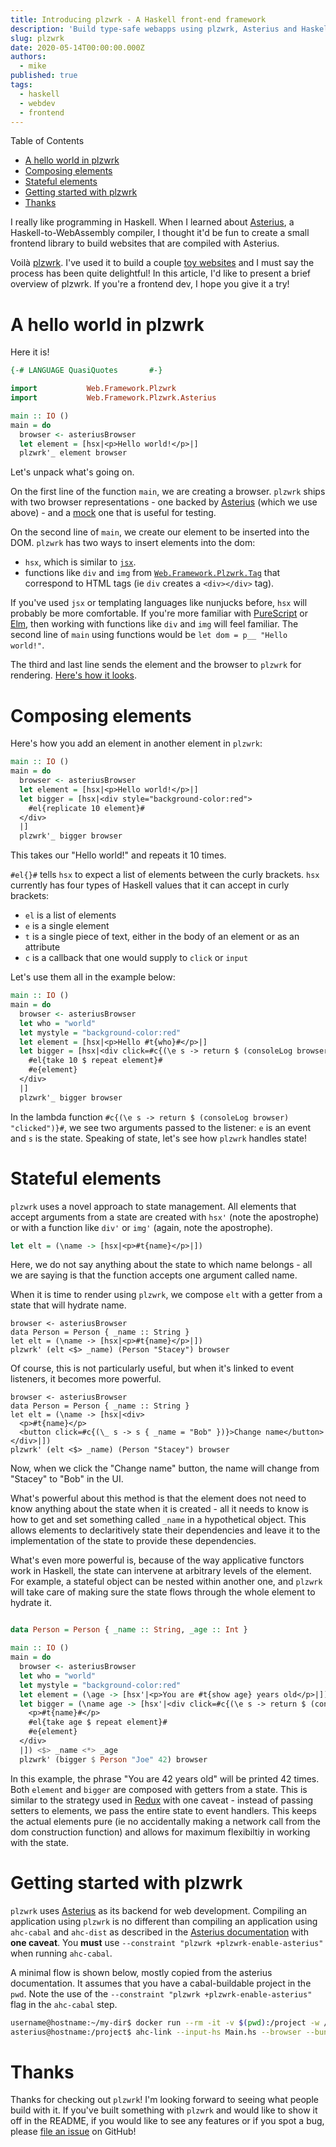 ```yaml
---
title: Introducing plzwrk - A Haskell front-end framework
description: 'Build type-safe webapps using plzwrk, Asterius and Haskell.'
slug: plzwrk
date: 2020-05-14T00:00:00.000Z
authors:
  - mike
published: true
tags:
  - haskell
  - webdev
  - frontend
---
```


Table of Contents

- [A hello world in plzwrk](#a-hello-world-in-plzwrk)
- [Composing elements](#composing-elements)
- [Stateful elements](#stateful-elements)
- [Getting started with plzwrk](#getting-started-with-plzwrk)
- [Thanks](#thanks)

I really like programming in Haskell. When I learned about [Asterius](https://github.com/tweag/asterius), a Haskell-to-WebAssembly compiler, I thought it'd be fun to create a small frontend library to build websites that are compiled with Asterius.

Voilà [plzwrk](https://github.com/meeshkan/plzwrk). I've used it to build a couple [toy websites](https://github.com/meeshkan/plzwrk) and I must say the process has been quite delightful! In this article, I'd like to present a brief overview of plzwrk. If you're a frontend dev, I hope you give it a try!

# A hello world in plzwrk

Here it is!

```haskell
{-# LANGUAGE QuasiQuotes       #-}

import           Web.Framework.Plzwrk
import           Web.Framework.Plzwrk.Asterius

main :: IO ()
main = do
  browser <- asteriusBrowser
  let element = [hsx|<p>Hello world!</p>|]
  plzwrk'_ element browser
```

Let's unpack what's going on.

On the first line of the function `main`, we are creating a browser.  `plzwrk` ships with two browser representations - one backed by [Asterius](https://github.com/meeshkan/plzwrk/blob/6ccee37d5190873d455b4d648d78dfda9ad59edc/src/Web/Framework/Plzwrk/Asterius.hs#L34) (which we use above) - and a [mock](https://github.com/meeshkan/plzwrk/blob/6ccee37d5190873d455b4d648d78dfda9ad59edc/src/Web/Framework/Plzwrk/MockJSVal.hs#L648) one that is useful for testing.

On the second line of `main`, we create our element to be inserted into the DOM. `plzwrk` has two ways to insert elements into the dom:

- `hsx`, which is similar to [`jsx`](https://reactjs.org/docs/introducing-jsx.html).
- functions like `div` and `img` from [`Web.Framework.Plzwrk.Tag`](https://github.com/meeshkan/plzwrk/blob/master/src/Web/Framework/Plzwrk/Tag.hs) that correspond to HTML tags (ie `div` creates a `<div></div>` tag).

If you've used `jsx` or templating languages like nunjucks before, `hsx` will probably be more comfortable.  If you're more familiar with [PureScript](https://www.purescript.org/) or [Elm](https://elm-lang.org/), then working with functions like `div` and `img` will feel familiar. The second line of `main` using functions would be `let dom = p__ "Hello world!"`.

The third and last line sends the element and the browser to `plzwrk` for rendering. [Here's how it looks](https://plzwrk-hello-world.surge.sh).

# Composing elements

Here's how you add an element in another element in `plzwrk`:

```haskell
main :: IO ()
main = do
  browser <- asteriusBrowser
  let element = [hsx|<p>Hello world!</p>|]
  let bigger = [hsx|<div style="background-color:red">
    #el{replicate 10 element}#
  </div>
  |]
  plzwrk'_ bigger browser
```

This takes our "Hello world!" and repeats it 10 times.

`#el{}#` tells `hsx` to expect a list of elements between the curly brackets. `hsx` currently has four types of Haskell values that it can accept in curly brackets:

- `el` is a list of elements
- `e` is a single element
- `t` is a single piece of text, either in the body of an element or as an attribute
- `c` is a callback that one would supply to `click` or `input`

Let's use them all in the example below:

```haskell
main :: IO ()
main = do
  browser <- asteriusBrowser
  let who = "world"
  let mystyle = "background-color:red"
  let element = [hsx|<p>Hello #t{who}#</p>|]
  let bigger = [hsx|<div click=#c{(\e s -> return $ (consoleLog browser) "clicked")}# style=#t{mystyle}#>
    #el{take 10 $ repeat element}#
    #e{element}
  </div>
  |]
  plzwrk'_ bigger browser
```

In the lambda function `#c{(\e s -> return $ (consoleLog browser) "clicked")}#`, we see two arguments passed to the listener: `e` is an event and `s` is the state. Speaking of state, let's see how `plzwrk` handles state!

# Stateful elements

`plzwrk` uses a novel approach to state management. All elements that accept arguments from a state are created with `hsx'` (note the apostrophe) or with a function like `div'` or `img'` (again, note the apostrophe).

```haskell
let elt = (\name -> [hsx|<p>#t{name}</p>|])
```

Here, we do not say anything about the state to which name belongs - all we are saying is that the function accepts one argument called name.

When it is time to render using `plzwrk`, we compose `elt` with a getter from a state that will hydrate name.

```
browser <- asteriusBrowser
data Person = Person { _name :: String }
let elt = (\name -> [hsx|<p>#t{name}</p>|])
plzwrk' (elt <$> _name) (Person "Stacey") browser
```

Of course, this is not particularly useful, but when it's linked to event listeners, it becomes more powerful.

```
browser <- asteriusBrowser
data Person = Person { _name :: String }
let elt = (\name -> [hsx|<div>
  <p>#t{name}</p>
  <button click=#c{(\_ s -> s { _name = "Bob" })}>Change name</button>
</div>|])
plzwrk' (elt <$> _name) (Person "Stacey") browser
```

Now, when we click the "Change name" button, the name will change from "Stacey" to "Bob" in the UI.

What's powerful about this method is that the element does not need to know anything about the state when it is created - all it needs to know is how to get and set something called `_name` in a hypothetical object.  This allows elements to declaritively state their dependencies and leave it to the implementation of the state to provide these dependencies.

What's even more powerful is, because of the way applicative functors work in Haskell, the state can intervene at arbitrary levels of the element. For example, a stateful object can be nested within another one, and `plzwrk` will take care of making sure the state flows through the whole element to hydrate it.

```haskell

data Person = Person { _name :: String, _age :: Int }

main :: IO ()
main = do
  browser <- asteriusBrowser
  let who = "world"
  let mystyle = "background-color:red"
  let element = (\age -> [hsx'|<p>You are #t{show age} years old</p>|]) <$> _age
  let bigger = (\name age -> [hsx'|<div click=#c{(\e s -> return $ (consoleLog browser) "clicked")}# style=#t{mystyle}#>
    <p>#t{name}#</p>
    #el{take age $ repeat element}#
    #e{element}
  </div>
  |]) <$> _name <*> _age
  plzwrk' (bigger $ Person "Joe" 42) browser
```

In this example, the phrase "You are 42 years old" will be printed 42 times. Both `element` and `bigger` are composed with getters from a state. This is similar to the strategy used in [Redux](https://redux.js.org/) with one caveat - instead of passing setters to elements, we pass the entire state to event handlers. This keeps the actual elements pure (ie no accidentally making a network call from the dom construction function) and allows for maximum flexibiltiy in working with the state.

# Getting started with plzwrk

`plzwrk` uses [Asterius](https://github.com/tweag/asterius) as its backend for web development. Compiling an application using `plzwrk` is no different than compiling an application using `ahc-cabal` and `ahc-dist` as described in the [Asterius documentation](https://asterius.netlify.app) with **one caveat**. You **must** use `--constraint "plzwrk +plzwrk-enable-asterius"` when running `ahc-cabal`.

A minimal flow is shown below, mostly copied from the asterius documentation. It assumes that you have a cabal-buildable project in the `pwd`. Note the use of the `--constraint "plzwrk +plzwrk-enable-asterius"` flag in the `ahc-cabal` step.

```bash
username@hostname:~/my-dir$ docker run --rm -it -v $(pwd):/project -w /project meeshkan/plzwrk
asterius@hostname:/project$ ahc-link --input-hs Main.hs --browser --bundle
```

# Thanks

Thanks for checking out `plzwrk`! I'm looking forward to seeing what people build with it. If you've built something with `plzwrk` and would like to show it off in the README, if you would like to see any features or if you spot a bug, please [file an issue](https://github.com/meeshkan/plzwrk/issues) on GitHub!